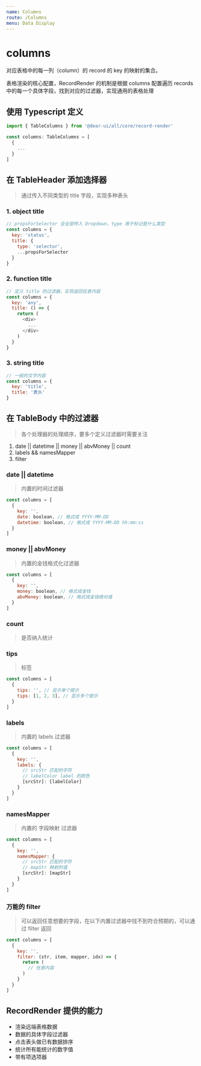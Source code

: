 ```yaml
---
name: Columns
route: /Columns
menu: Data Display
---
```


# columns

对应表格中的每一列（column）的 record 的 key 的映射的集合。

表格渲染的核心配置，RecordRender 的机制是根据 columns 配置遍历 records 中的每一个具体字段，找到对应的过滤器，实现通用的表格处理

## 使用 Typescript 定义

```js
import { TableColumns } from '@dear-ui/all/core/record-render'

const columns: TableColumns = [
  {
    ...
  }
]
```

## 在 TableHeader 添加选择器

> 通过传入不同类型的 title 字段，实现多种表头

### 1. object title

```js
// propsForSelector 会全部传入 Dropdown，type 用于标记是什么类型
const columns = {
  key: 'status',
  title: {
    type: 'selector',
    ...propsForSelector
  }
}
```

### 2. function title

```js
// 定义 title 的过滤器，实现返回任意内容
const columns = {
  key: 'any',
  title: () => {
    return (
      <div>
        ...
      </div>
    )
  }
}
```

### 3. string title

```js
// 一般的文字内容
const columns = {
  key: 'title',
  title: '表头'
}
```

## 在 TableBody 中的过滤器

> 各个处理器的处理顺序，要多个定义过滤器时需要关注

1. date || datetime || money || abvMoney || count
2. labels && namesMapper
3. filter

### date || datetime

> 内置的时间过滤器

```js
const columns = [
  {
    key: '',
    date: boolean, // 格式成 YYYY-MM-DD
    datetime: boolean, // 格式成 YYYY-MM-DD hh:mm:ss
  }
]
```

### money || abvMoney

> 内置的金钱格式化过滤器

```js
const columns = [
  {
    key: '',
    money: boolean, // 格式成金钱
    abvMoney: boolean, // 格式成金钱绝对值
  }
]
```

### count

> 是否纳入统计

### tips

> 标签

```js
const columns = [
  {
    tips: '', // 显示单个提示
    tips: [1, 2, 3], // 显示多个提示
  }
]
```

### labels

> 内置的 labels 过滤器

```js
const columns = [
  {
    key: '',
    labels: {
      // srcStr 匹配的字符
      // labelColor label 的颜色
      [srcStr]: [labelColor]
    }
  }
]
```

### namesMapper

> 内置的 字段映射 过滤器

```js
const columns = [
  {
    key: '',
    namesMapper: {
      // srcStr 匹配的字符
      // mapStr 映射的值
      [srcStr]: [mapStr]
    }
  }
]
```

### 万能的 filter

> 可以返回任意想要的字段，在以下内置过滤器中找不到符合预期的，可以通过 filter 返回

```js
const columns = [
  {
    key: '',
    filter: (str, item, mapper, idx) => {
      return (
        // 任意内容
      )
    }
  }
]
```

## RecordRender 提供的能力

- 渲染远端表格数据
- 数据的具体字段过滤器
- 点击表头做已有数据排序
- 统计所有能统计的数字值
- 带有项选项器
